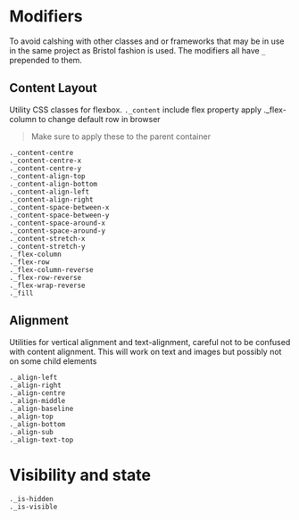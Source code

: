 
<Meta title="1. Docs/Modifiers" />

# Modifiers

To avoid calshing with other classes and or frameworks that may be in use in the same project as Bristol fashion is used. The modifiers all have `_` prepended to them.

## Content Layout

Utility CSS classes for flexbox. `._content` include flex property apply ._flex-column to change default row in browser

> Make sure to apply these to the parent container

```
._content-centre
._content-centre-x
._content-centre-y
._content-align-top
._content-align-bottom
._content-align-left
._content-align-right
._content-space-between-x
._content-space-between-y
._content-space-around-x
._content-space-around-y
._content-stretch-x
._content-stretch-y
._flex-column
._flex-row
._flex-column-reverse
._flex-row-reverse
._flex-wrap-reverse
._fill
```

## Alignment

Utilities for vertical alignment and text-alignment, careful not to be confused with content alignment. This will work on text and images but possibly not on some child elements

```
._align-left
._align-right
._align-centre
._align-middle
._align-baseline
._align-top
._align-bottom
._align-sub
._align-text-top
```

# Visibility and state

```
._is-hidden
._is-visible
```